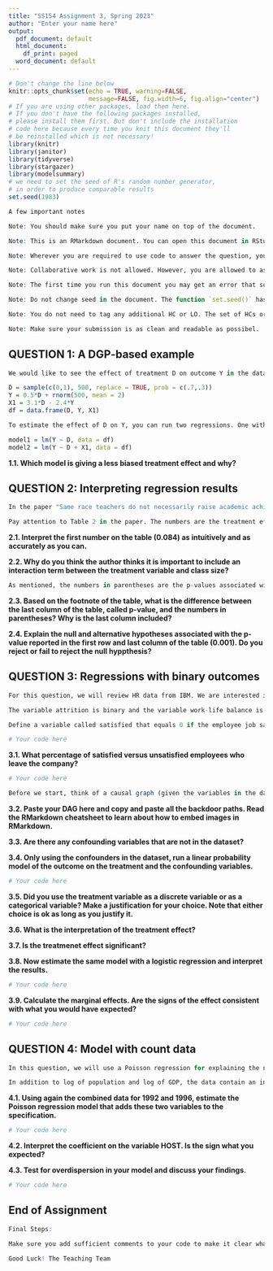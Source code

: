 ```yaml
---
title: "SS154 Assignment 3, Spring 2023"
author: "Enter your name here"
output:
  pdf_document: default
  html_document:
    df_print: paged
  word_document: default
---
```


```r
# Don't change the line below
knitr::opts_chunk$set(echo = TRUE, warning=FALSE, 
                      message=FALSE, fig.width=6, fig.align="center")
# If you are using other packages, load them here. 
# If you don't have the following packages installed,
# please install them first. But don't include the installation
# code here because every time you knit this document they'll 
# be reinstalled which is not necessary!
library(knitr)
library(janitor)
library(tidyverse)
library(stargazer)
library(modelsummary)
# we need to set the seed of R's random number generator, 
# in order to produce comparable results 
set.seed(1983)
```


```r

A few important notes

Note: You should make sure you put your name on top of the document.

Note: This is an RMarkdown document. You can open this document in RStudio, edit it by adding your answers and code, and then knit it to a pdf. To submit your answers to this assignment, simply knit this file as a pdf and submit it as a pdf on Forum. All of your code and answers must be included in the resulting pdf file, i.e., do not set echo = FALSE in any of your code chunks. [This](https://rstudio.com/wp-content/uploads/2015/02/rmarkdown-cheatsheet.pdf) is a cheat sheet for using Rmarkdown. If you have questions about RMarkdown, please post them on the class Slack channel Try knitting this document in your RStudio. You should be able to get a pdf file. At any step, you can try knitting the document and recreate a pdf. If you get an error, you might have incomplete code. You are responsible for making sure you can knit this document to a pdf.

Note: Wherever you are required to use code to answer the question, you should enter your R code in your answer.

Note: Collaborative work is not allowed. However, you are allowed to ask me or the TA for any questions you have or for more clarity.

Note: The first time you run this document you may get an error that some packages do not exist. If you do not have the packages listed on top of this document, install them first and you will not get those errors.

Note: Do not change seed in the document. The function `set.seed()` has already been set at the beginning of this document to 1983 Changing the see again to a different number will make your results not replicable.

Note: You do not need to tag any additional HC or LO. The set of HCs or HOs that we will grade based on, are provided in the assignment description.

Note: Make sure your submission is as clean and readable as possibel.

```    

## QUESTION 1: A DGP-based example

```r
We would like to see the effect of treatment D on outcome Y in the data-generating process (DGP) below. Pay attention to how these variables are created. 
```

```r
D = sample(c(0,1), 500, replace = TRUE, prob = c(.7,.3))
Y = 0.5*D + rnorm(500, mean = 2)
X1 = 3.1*D - 2.4*Y
df = data.frame(D, Y, X1)
```

```r
To estimate the effect of D on Y, you can run two regressions. One without controlling for X1 and one with controlling for X1.
```

```r
model1 = lm(Y ~ D, data = df)
model2 = lm(Y ~ D + X1, data = df)
```

**1.1. Which model is giving a less biased treatment effect and why?**


## QUESTION 2: Interpreting regression results

```r
In the paper "Same race teachers do not necessarily raise academic achievement," Jeffrey Penney studies the effect of having same race teachers on academic performance of students. You can find the paper through the Minerva Library System. Link to paper: https://www.sciencedirect.com/science/article/pii/S0165176523000186

Pay attention to Table 2 in the paper. The numbers are the treatment effects and the numbers in parentheses are p-values associated with the coefficients Columns 1-2 are for when the author includes the treatment variable without any interaction with class size and columns 3-6 are for when the author includes the treatment variable interacting with class size. Ingore rows that reflect quantile effects and only pay attention to rows that note "OLS." 
```

**2.1. Interpret the first number on the table (0.084) as intuitively and as accurately as you can.**


**2.2. Why do you think the author thinks it is important to include an interaction term between the treatment variable and class size?**


```r
As mentioned, the numbers in parentheses are the p-values associated with each variable.
```

**2.3. Based on the footnote of the table, what is the difference between the last column of the table, called p-value, and the numbers in parentheses? Why is the last column included?**


**2.4. Explain the null and alternative hypotheses associated with the p-value reported in the first row and last column of the table (0.001). Do you reject or fail to reject the null hyppthesis?**


## QUESTION 3: Regressions with binary outcomes

```r
For this question, we will review HR data from IBM. We are interested in the question of whether employee self-evaluated level of work-life balance is an importantion factor in attrition -- whether the employee decides to leave the company or not. You can download the data from here: https://raw.githubusercontent.com/ahdvnd/ss154-data/main/WA_Fn-UseC_-HR-Employee-Attrition.csv

The variable attrition is binary and the variable work-life balance is ordered categorical. There are many other variables in the data such as level of salary, years in job, age, education, department, etc.
```


```r
Define a variable called satisfied that equals 0 if the employee job satisfaction is 1 or 2 and is 1 if the employee job satisfaction is 3 or 4.
```

```r
# Your code here
```

**3.1. What percentage of satisfied versus unsatisfied employees who leave the company?**

```r
# Your code here
```

```r
Before we start, think of a causal graph (given the variables in the dataset and variables that may not be in the dataset) and find the confounding variables that would block all backdoor paths.
```

**3.2. Paste your DAG here and copy and paste all the backdoor paths. Read the RMarkdown cheatsheet to learn about how to embed images in RMarkdown.**


**3.3. Are there any confounding variables that are not in the dataset?**


**3.4. Only using the confounders in the dataset, run a linear probability model of the outcome on the treatment and the confounding variables.**

```r
# Your code here
```

**3.5. Did you use the treatment variable as a discrete variable or as a categorical variable? Make a justification for your choice. Note that either choice is ok as long as you justify it.**


**3.6. What is the interpretation of the treatment effect?**


**3.7. Is the treatmenet effect significant?**


**3.8. Now estimate the same model with a logistic regression and interpret the results.**

```r
# Your code here
```

**3.9. Calculate the marginal effects. Are the signs of the effect consistent with what you would have expected?**

```r
# Your code here
```


## QUESTION 4: Model with count data

```r
In this question, we will use a Poisson regression for explaining the number of Olympic Games medals. Then answer the following questions using https://raw.githubusercontent.com/ahdvnd/ss154-data/main/olympics_data.csv.

In addition to log of population and log of GDP, the data contain an indicator variable (SOVIET) to indicate that a country was part of the former Soviet Union. The variable HOST indicates the country hosting the Olympic Games. 
```

**4.1. Using again the combined data for 1992 and 1996, estimate the Poisson regression model that adds these two variables to the specification.**

```r
# Your code here
```

**4.2. Interpret the coefficient on the variable HOST. Is the sign what you expected?**


**4.3. Test for overdispersion in your model and discuss your findings.**

```r
# Your code here
```


## End of Assignment

```r

Final Steps:

Make sure you add sufficient comments to your code to make it clear what your code generally does. Please save and submit this .rmd file together with the pdf output. Submission of both files are required. If you get an error when converting the file to pdf, take a look at what the error says and edit your .Rmd document or reach out to us. Then, try to Knit again! Troubleshooting these error messages will teach you a lot about coding in R.

Good Luck! The Teaching Team
```